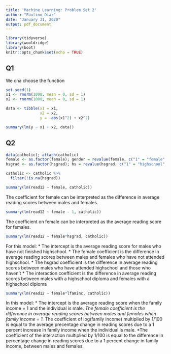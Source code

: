 ```yaml
---
title: 'Machine Learning: Problem Set 2'
author: "Paulino Diaz"
date: "January 31, 2020"
output: pdf_document
---
```


```r
library(tidyverse)
library(wooldridge)
library(boot)
knitr::opts_chunk$set(echo = TRUE)
```

## Q1
We cna choose the function

```r
set.seed(1)
x1 <- rnorm(1000, mean = 0, sd = 1)
x2 <- rnorm(1000, mean = 0, sd = 1)

data <- tibble(x1 = x1,
               x2 = x2,
               y = -abs(x1^2) + x2^2)

summary(lm(y ~ x1 + x2, data))

```

## Q2
```r
data(catholic); attach(catholic)
female <- as.factor(female); gender = revalue(female, c("1" = "female", "0" = "male"))
hsgrad <- as.factor(hsgrad); hs = revalue(hsgrad, c("1" = "highschool", "0" = "no_highschool"))

catholic <- catholic %>%
  filter(!is.na(hsgrad))

```

```r
summary(lm(read12 ~ female, catholic))
```

The coefficient for female can be interpreted as the difference in average reading scores between males and females.

```r
summary(lm(read12 ~ female - 1, catholic))
```

The coefficient on female can be interpreted as the average reading score for females.

```r
summary(lm(read12 ~ female*hsgrad, catholic))
```
For this model: 
* The intercept is the average reading score for males who have not finished highschool. 
* The female coefficient is the difference in average reading scores between males and females who have not attended highschool. 
* The hsgrad coefficient is the difference in average reading scores between males who have attended highschool and those who haven't
* The interaction coefficient is the difference in average reading scores between males with a highschool diploma and females with a highschool diploma

```r
summary(lm(read12 ~ female*lfaminc, catholic))
```
In this model:
* The intercept is the average reading score when the family income = 1 and the individual is male.
*The female coefficient is the difference in average reading scores between males and females when family income = 1.
*The coefficient of log(family income) multiplied by 1/100 is equal to the average precentage change in reading scores due to a 1 percent increase in family income when the individual is male.
*The coefficient of the interaction multiplied by 1/100 is equal to the difference in percentage change in reading scores due to a 1 percent change in family income, between males and females.

